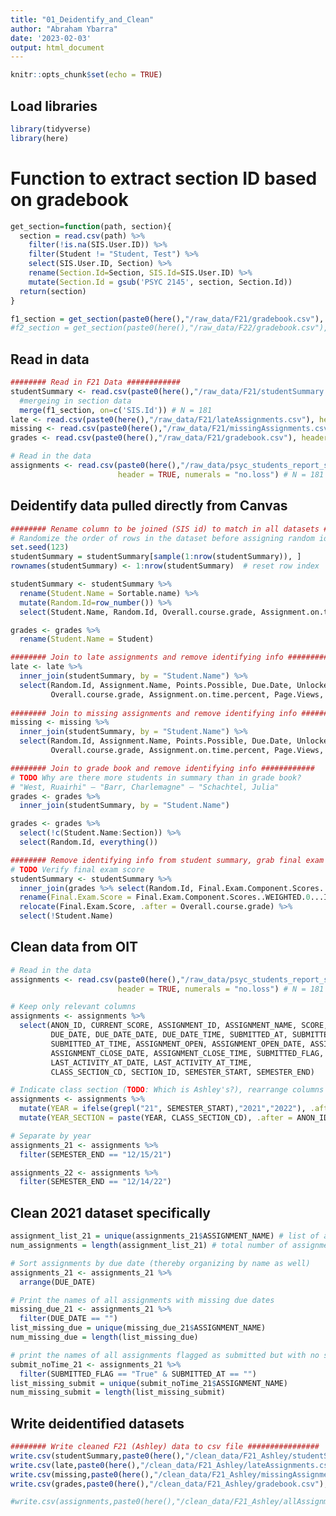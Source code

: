 ```yaml
---
title: "01_Deidentify_and_Clean"
author: "Abraham Ybarra"
date: '2023-02-03'
output: html_document
---
```


```r
knitr::opts_chunk$set(echo = TRUE)
```

## Load libraries

```r
library(tidyverse)
library(here)
```

# Function to extract section ID based on gradebook 

```r

get_section=function(path, section){
  section = read.csv(path) %>%
    filter(!is.na(SIS.User.ID)) %>%
    filter(Student != "Student, Test") %>%
    select(SIS.User.ID, Section) %>% 
    rename(Section.Id=Section, SIS.Id=SIS.User.ID) %>%
    mutate(Section.Id = gsub('PSYC 2145', section, Section.Id))
  return(section)
}

f1_section = get_section(paste0(here(),"/raw_data/F21/gradebook.csv"), 'F21')
#f2_section = get_section(paste0(here(),"/raw_data/F22/gradebook.csv"), 'F22')

```

## Read in data

```r
######## Read in F21 Data ############
studentSummary <- read.csv(paste0(here(),"/raw_data/F21/studentSummary.csv"), header = TRUE) %>%
  #mergeing in section data
  merge(f1_section, on=c('SIS.Id')) # N = 181
late <- read.csv(paste0(here(),"/raw_data/F21/lateAssignments.csv"), header = TRUE)
missing <- read.csv(paste0(here(),"/raw_data/F21/missingAssignments.csv"), header = TRUE)
grades <- read.csv(paste0(here(),"/raw_data/F21/gradebook.csv"), header = TRUE) # N = 178 (why?)

# Read in the data
assignments <- read.csv(paste0(here(),"/raw_data/psyc_students_report_split.csv"), 
                        header = TRUE, numerals = "no.loss") # N = 181
```

## Deidentify data pulled directly from Canvas

```r
######## Rename column to be joined (SIS id) to match in all datasets ############
# Randomize the order of rows in the dataset before assigning random id to remove possibility to identify
set.seed(123)
studentSummary = studentSummary[sample(1:nrow(studentSummary)), ]
rownames(studentSummary) <- 1:nrow(studentSummary)  # reset row index

studentSummary <- studentSummary %>%
  rename(Student.Name = Sortable.name) %>%
  mutate(Random.Id=row_number()) %>%
  select(Student.Name, Random.Id, Overall.course.grade, Assignment.on.time.percent, Page.Views, Participations)

grades <- grades %>%
  rename(Student.Name = Student)

######## Join to late assignments and remove identifying info ############
late <- late %>%
  inner_join(studentSummary, by = "Student.Name") %>%
  select(Random.Id, Assignment.Name, Points.Possible, Due.Date, Unlocked.Date, Submitted.Date,
         Overall.course.grade, Assignment.on.time.percent, Page.Views, Participations)
  
######## Join to missing assignments and remove identifying info ############
missing <- missing %>%
  inner_join(studentSummary, by = "Student.Name") %>%
  select(Random.Id, Assignment.Name, Points.Possible, Due.Date, Unlocked.Date,
         Overall.course.grade, Assignment.on.time.percent, Page.Views, Participations)

######## Join to grade book and remove identifying info ############
# TODO Why are there more students in summary than in grade book?
# "West, Ruairhi" – "Barr, Charlemagne" – "Schachtel, Julia"
grades <- grades %>%
  inner_join(studentSummary, by = "Student.Name") 

grades <- grades %>%
  select(!c(Student.Name:Section)) %>%
  select(Random.Id, everything())

######## Remove identifying info from student summary, grab final exam score ############
# TODO Verify final exam score
studentSummary <- studentSummary %>%
  inner_join(grades %>% select(Random.Id, Final.Exam.Component.Scores..WEIGHTED.0...IGNORE..Unposted.Current.Score), by = 'Random.Id') %>%
  rename(Final.Exam.Score = Final.Exam.Component.Scores..WEIGHTED.0...IGNORE..Unposted.Current.Score) %>%
  relocate(Final.Exam.Score, .after = Overall.course.grade) %>%
  select(!Student.Name)
```

## Clean data from OIT

```r
# Read in the data
assignments <- read.csv(paste0(here(),"/raw_data/psyc_students_report_split.csv"), 
                        header = TRUE, numerals = "no.loss") # N = 181

# Keep only relevant columns
assignments <- assignments %>%
  select(ANON_ID, CURRENT_SCORE, ASSIGNMENT_ID, ASSIGNMENT_NAME, SCORE, 
         DUE_DATE, DUE_DATE_DATE, DUE_DATE_TIME, SUBMITTED_AT, SUBMITTED_AT_DATE,
         SUBMITTED_AT_TIME, ASSIGNMENT_OPEN, ASSIGNMENT_OPEN_DATE, ASSIGNMENT_OPEN_TIME, ASSIGNMENT_CLOSE,
         ASSIGNMENT_CLOSE_DATE, ASSIGNMENT_CLOSE_TIME, SUBMITTED_FLAG, POINTS_POSSIBLE,LAST_ACTIVITY_AT,
         LAST_ACTIVITY_AT_DATE, LAST_ACTIVITY_AT_TIME,
         CLASS_SECTION_CD, SECTION_ID, SEMESTER_START, SEMESTER_END)

# Indicate class section (TODO: Which is Ashley's?), rearrange columns
assignments <- assignments %>%
  mutate(YEAR = ifelse(grepl("21", SEMESTER_START),"2021","2022"), .after = SEMESTER_END) %>%
  mutate(YEAR_SECTION = paste(YEAR, CLASS_SECTION_CD), .after = ANON_ID) # Show year + section

# Separate by year
assignments_21 <- assignments %>%
  filter(SEMESTER_END == "12/15/21")

assignments_22 <- assignments %>% 
  filter(SEMESTER_END == "12/14/22")
```

## Clean 2021 dataset specifically

```r
assignment_list_21 = unique(assignments_21$ASSIGNMENT_NAME) # list of all assignments
num_assignments = length(assignment_list_21) # total number of assignments (N = 108)

# Sort assignments by due date (thereby organizing by name as well)
assignments_21 <- assignments_21 %>%
  arrange(DUE_DATE)

# Print the names of all assignments with missing due dates
missing_due_21 <- assignments_21 %>%
  filter(DUE_DATE == "")
list_missing_due = unique(missing_due_21$ASSIGNMENT_NAME)
num_missing_due = length(list_missing_due)

# print the names of all assignments flagged as submitted but with no submission time
submit_noTime_21 <- assignments_21 %>%
  filter(SUBMITTED_FLAG == "True" & SUBMITTED_AT == "")
list_missing_submit = unique(submit_noTime_21$ASSIGNMENT_NAME)
num_missing_submit = length(list_missing_submit)
```

## Write deidentified datasets

```r
######## Write cleaned F21 (Ashley) data to csv file ################
write.csv(studentSummary,paste0(here(),"/clean_data/F21_Ashley/studentSummary.csv"),row.names = FALSE)
write.csv(late,paste0(here(),"/clean_data/F21_Ashley/lateAssignments.csv"),row.names = FALSE)
write.csv(missing,paste0(here(),"/clean_data/F21_Ashley/missingAssignments.csv"),row.names = FALSE)
write.csv(grades,paste0(here(),"/clean_data/F21_Ashley/gradebook.csv"),row.names = FALSE)

#write.csv(assignments,paste0(here(),"/clean_data/F21_Ashley/allAssignments.csv"),row.names = FALSE)
```







